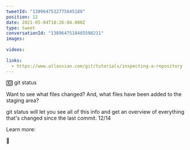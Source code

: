 ```yaml
---
tweetId: "1389647532775645188"
position: 12
date: 2021-05-04T18:26:04.000Z
type: tweet
conversationId: "1389647518485598211"
images:
  
videos:
  
links:
  - https://www.atlassian.com/git/tutorials/inspecting-a-repository
---
```

🔟 git status

Want to see what files changed? And, what files have been added to the staging area? 

git status will let you see all of this info and get an overview of everything that's changed since the last commit. 12/14

Learn more:

🔗 
